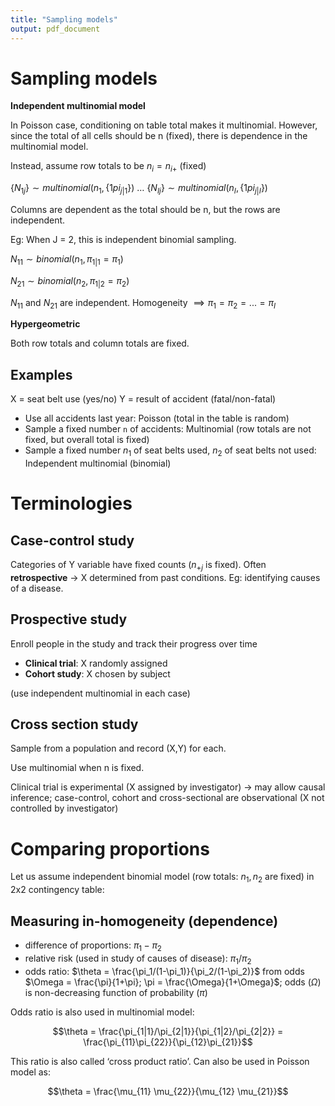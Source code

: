 ```yaml
---
title: "Sampling models"
output: pdf_document
---
```


# Sampling models

**Independent multinomial model**

In Poisson case, conditioning on table total makes it multinomial. However, since the total of all cells should be n (fixed), there is dependence in the multinomial model.

Instead, assume row totals to be $n_i = n_{i+}$ (fixed)

$\{N_{1j}\} \sim multinomial(n_1, \{1pi_{j|1}\})$
...
$\{N_{Ij}\} \sim multinomial(n_I, \{1pi_{j|I}\})$

Columns are dependent as the total should be n, but the rows are independent.

Eg: When J = 2, this is independent binomial sampling.

$N_{11} \sim binomial(n_1, \pi_{1|1} = \pi_1)$

$N_{21} \sim binomial(n_2, \pi_{1|2} = \pi_2)$

$N_{11}$ and $N_{21}$ are independent. Homogeneity $\implies \pi_1 = \pi_2 = ... = \pi_I$

**Hypergeometric**

Both row totals and column totals are fixed.

## Examples

X = seat belt use (yes/no)
Y = result of accident (fatal/non-fatal)

- Use all accidents last year: Poisson (total in the table is random)
- Sample a fixed number `n` of accidents: Multinomial (row totals are not fixed, but overall total is fixed)
- Sample a fixed number $n_1$ of seat belts used, $n_2$ of seat belts not used: Independent multinomial (binomial)

# Terminologies

## Case-control study

Categories of Y variable have fixed counts ($n_{+j}$ is fixed). Often **retrospective** -> X determined from past conditions. Eg: identifying causes of a disease.

## Prospective study

Enroll people in the study and track their progress over time

- **Clinical trial**: X randomly assigned
- **Cohort study**: X chosen by subject

(use independent multinomial in each case)

## Cross section study

Sample from a population and record (X,Y) for each.

Use multinomial when n is fixed.

Clinical trial is experimental (X assigned by investigator) -> may allow causal inference; case-control, cohort and cross-sectional are observational (X not controlled by investigator)

# Comparing proportions

Let us assume independent binomial model (row totals: $n_1, n_2$ are fixed) in 2x2 contingency table:

## Measuring in-homogeneity (dependence)

- difference of proportions: $\pi_1 - \pi_2$
- relative risk (used in study of causes of disease): $\pi_1/\pi_2$
- odds ratio: $\theta = \frac{\pi_1/(1-\pi_1)}{\pi_2/(1-\pi_2)}$ from odds $\Omega = \frac{\pi}{1+\pi}; \pi = \frac{\Omega}{1+\Omega}$; odds ($\Omega$) is non-decreasing function of probability ($\pi$)

Odds ratio is also used in multinomial model:

$$\theta = \frac{\pi_{1|1}/\pi_{2|1}}{\pi_{1|2}/\pi_{2|2}} = \frac{\pi_{11}\pi_{22}}{\pi_{12}\pi_{21}}$$

This ratio is also called 'cross product ratio'. Can also be used in Poisson model as:

$$\theta = \frac{\mu_{11} \mu_{22}}{\mu_{12} \mu_{21}}$$